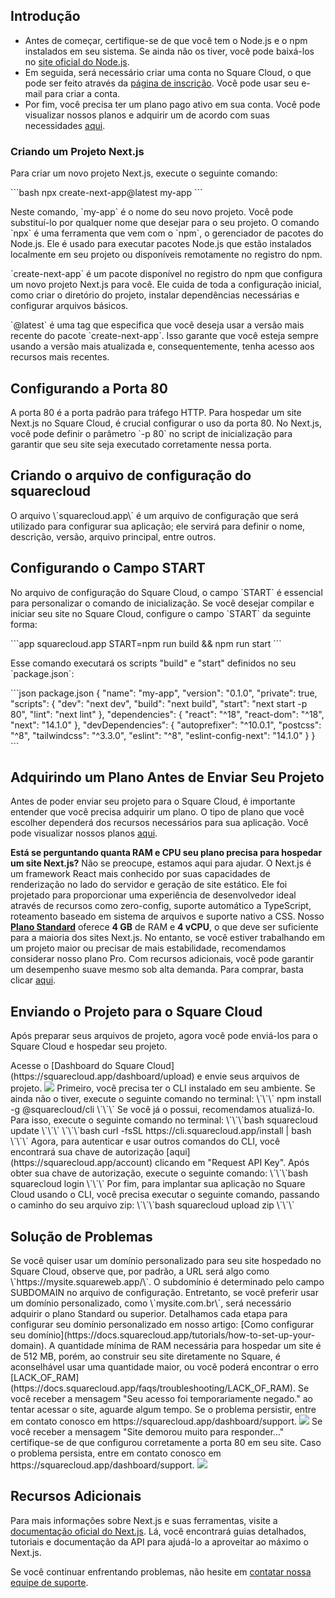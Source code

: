 ## Introdução

- Antes de começar, certifique-se de que você tem o Node.js e o npm instalados em seu sistema. Se ainda não os tiver, você pode baixá-los no [site oficial do Node.js](https://nodejs.org/).
- Em seguida, será necessário criar uma conta no Square Cloud, o que pode ser feito através da [página de inscrição](https://squarecloud.app/signup). Você pode usar seu e-mail para criar a conta.
- Por fim, você precisa ter um plano pago ativo em sua conta. Você pode visualizar nossos planos e adquirir um de acordo com suas necessidades [aqui](https://squarecloud.app/plans).

### Criando um Projeto Next.js

Para criar um novo projeto Next.js, execute o seguinte comando:

\`\`\`bash
npx create-next-app@latest my-app
\`\`\`

Neste comando, \`my-app\` é o nome do seu novo projeto. Você pode substituí-lo por qualquer nome que desejar para o seu projeto. O comando \`npx\` é uma ferramenta que vem com o \`npm\`, o gerenciador de pacotes do Node.js. Ele é usado para executar pacotes Node.js que estão instalados localmente em seu projeto ou disponíveis remotamente no registro do npm.

\`create-next-app\` é um pacote disponível no registro do npm que configura um novo projeto Next.js para você. Ele cuida de toda a configuração inicial, como criar o diretório do projeto, instalar dependências necessárias e configurar arquivos básicos.

\`@latest\` é uma tag que especifica que você deseja usar a versão mais recente do pacote \`create-next-app\`. Isso garante que você esteja sempre usando a versão mais atualizada e, consequentemente, tenha acesso aos recursos mais recentes.

## Configurando a Porta 80

A porta 80 é a porta padrão para tráfego HTTP. Para hospedar um site Next.js no Square Cloud, é crucial configurar o uso da porta 80. No Next.js, você pode definir o parâmetro \`-p 80\` no script de inicialização para garantir que seu site seja executado corretamente nessa porta.

## Criando o arquivo de configuração do squarecloud

<Card title="Saiba mais: como criar o arquivo de configuração para o Square Cloud." icon="link" href="https://docs.squarecloud.app/getting-started/config-file">
O arquivo \`squarecloud.app\` é um arquivo de configuração que será utilizado para configurar sua aplicação; ele servirá para definir o nome, descrição, versão, arquivo principal, entre outros.
</Card>

## Configurando o Campo START

No arquivo de configuração do Square Cloud, o campo \`START\` é essencial para personalizar o comando de inicialização. Se você desejar compilar e iniciar seu site no Square Cloud, configure o campo \`START\` da seguinte forma:

\`\`\`app squarecloud.app
START=npm run build && npm run start
\`\`\`

Esse comando executará os scripts "build" e "start" definidos no seu \`package.json\`:

\`\`\`json package.json
{
  "name": "my-app",
  "version": "0.1.0",
  "private": true,
  "scripts": {
    "dev": "next dev",
    "build": "next build",
    "start": "next start -p 80",
    "lint": "next lint"
  },
  "dependencies": {
    "react": "^18",
    "react-dom": "^18",
    "next": "14.1.0"
  },
  "devDependencies": {
    "autoprefixer": "^10.0.1",
    "postcss": "^8",
    "tailwindcss": "^3.3.0",
    "eslint": "^8",
    "eslint-config-next": "14.1.0"
  }
}
\`\`\`

## Adquirindo um Plano Antes de Enviar Seu Projeto

Antes de poder enviar seu projeto para o Square Cloud, é importante entender que você precisa adquirir um plano. O tipo de plano que você escolher dependerá dos recursos necessários para sua aplicação. Você pode visualizar nossos planos [aqui](https://squarecloud.app/plans).

<Note>**Está se perguntando quanta RAM e CPU seu plano precisa para hospedar um site Next.js?** Não se preocupe, estamos aqui para ajudar. O Next.js é um framework React mais conhecido por suas capacidades de renderização no lado do servidor e geração de site estático. Ele foi projetado para proporcionar uma experiência de desenvolvedor ideal através de recursos como zero-config, suporte automático a TypeScript, roteamento baseado em sistema de arquivos e suporte nativo a CSS. Nosso **[Plano Standard](https://squarecloud.app/pay/standard)** oferece **4 GB** de RAM e **4 vCPU**, o que deve ser suficiente para a maioria dos sites Next.js. No entanto, se você estiver trabalhando em um projeto maior ou precisar de mais estabilidade, recomendamos considerar nosso plano Pro. Com recursos adicionais, você pode garantir um desempenho suave mesmo sob alta demanda. Para comprar, basta clicar [aqui](https://squarecloud.app/pay/pro). </Note>

## Enviando o Projeto para o Square Cloud

Após preparar seus arquivos de projeto, agora você pode enviá-los para o Square Cloud e hospedar seu projeto.

<Tabs>
  <Tab title="Upload via Dashboard">
    Acesse o [Dashboard do Square Cloud](https://squarecloud.app/dashboard/upload) e envie seus arquivos de projeto.
    <Frame>
      <img src="/images/uploading.gif" style={{ borderRadius: "0.2rem" }} />
    </Frame>
  </Tab>
  <Tab title="Upload via CLI">
    <Steps>
      <Step title="Primeiro Passo">
        Primeiro, você precisa ter o CLI instalado em seu ambiente. Se ainda não o tiver, execute o seguinte comando no terminal:
        \`\`\`
        npm install -g @squarecloud/cli
        \`\`\`
        Se você já o possui, recomendamos atualizá-lo. Para isso, execute o seguinte comando no terminal:
        <Tabs>
          <Tab title="Windows">
            \`\`\`bash
            squarecloud update
            \`\`\`
          </Tab>
          <Tab title="Linux, macOS e WSL">
            \`\`\`bash
            curl -fsSL https://cli.squarecloud.app/install | bash
            \`\`\`
          </Tab>
        </Tabs>
      </Step>
      <Step title="Segundo Passo">
        Agora, para autenticar e usar outros comandos do CLI, você encontrará sua chave de autorização [aqui](https://squarecloud.app/account) clicando em "Request API Key". Após obter sua chave de autorização, execute o seguinte comando:
        \`\`\`bash
        squarecloud login
        \`\`\`
      </Step>
      <Step title="Terceiro Passo">
        Por fim, para implantar sua aplicação no Square Cloud usando o CLI, você precisa executar o seguinte comando, passando o caminho do seu arquivo zip:
        \`\`\`bash
        squarecloud upload zip
        \`\`\`
      </Step>
    </Steps>
  </Tab>
</Tabs>

## Solução de Problemas

<AccordionGroup>
  <Accordion title="Domínio Personalizado" icon="globe" iconType="solid">
    Se você quiser usar um domínio personalizado para seu site hospedado no Square Cloud, observe que, por padrão, a URL será algo como \`https://mysite.squareweb.app/\`. O subdomínio é determinado pelo campo SUBDOMAIN no arquivo de configuração. Entretanto, se você preferir usar um domínio personalizado, como \`mysite.com.br\`, será necessário adquirir o plano Standard ou superior. Detalhamos cada etapa para configurar seu domínio personalizado em nosso artigo: [Como configurar seu domínio](https://docs.squarecloud.app/tutorials/how-to-set-up-your-domain).
  </Accordion>

  <Accordion title="Quantidade Mínima de RAM" icon="memory" iconType="solid">
    A quantidade mínima de RAM necessária para hospedar um site é de 512 MB, porém, ao construir seu site diretamente no Square, é aconselhável usar uma quantidade maior, ou você poderá encontrar o erro [LACK_OF_RAM](https://docs.squarecloud.app/faqs/troubleshooting/LACK_OF_RAM).
  </Accordion>

  <Accordion title="Acesso Temporariamente Negado" icon="ban" iconType="solid">
    Se você receber a mensagem "Seu acesso foi temporariamente negado." ao tentar acessar o site, aguarde algum tempo. Se o problema persistir, entre em contato conosco em https://squarecloud.app/dashboard/support.
    <Frame>
      <img src="/images/articles/troubleshooting/temporarily-denied-access.png" style={{ borderRadius: "0.2rem" }} />
    </Frame>
  </Accordion>

  <Accordion title="Site demorou muito para responder..." icon="clock" iconType="solid">
     Se você receber a mensagem "Site demorou muito para responder..." certifique-se de que configurou corretamente a porta 80 em seu site. Caso o problema persista, entre em contato conosco em https://squarecloud.app/dashboard/support.
    <Frame>
      <img src="/images/articles/troubleshooting/website-took-too-long-to-respond.png" style={{ borderRadius: "0.2rem" }} />
    </Frame>
  </Accordion>
</AccordionGroup>

## Recursos Adicionais

Para mais informações sobre Next.js e suas ferramentas, visite a [documentação oficial do Next.js](https://nextjs.org/docs). Lá, você encontrará guias detalhados, tutoriais e documentação da API para ajudá-lo a aproveitar ao máximo o Next.js.

Se você continuar enfrentando problemas, não hesite em [contatar nossa equipe de suporte](/company/support).
